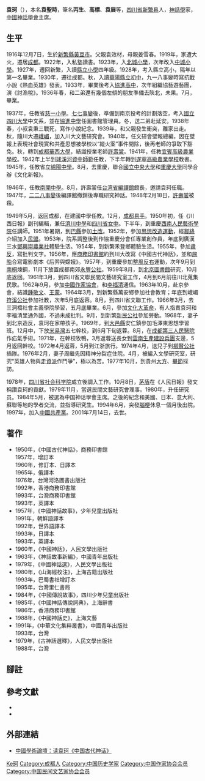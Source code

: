 {{Infobox_person
|name = 袁珂
|image name = Ke_Yuan_was_writing_in_his_study.jpg
|width = 
|now = 
|period = 
|Sex = 
|date of birth = {{Birth date|1916|12|7}}
|place of birth = {{ROC}}[[四川省|四川省]][[新繁县|新繁县]]
|date of death = {{Death date and age|2001|7|14|1916|12|7}}
|place of death = {{PRC}}[[北京市|北京市]]
|party =中國民主同盟（1952-1957）{{CCP}}(1997-2001)
|educate =
|past = 
|work = 
|spouse =劉蘊輝（1946-1949）周繼先（1952）
|relatives=袁靳、袁旭霞、袁聖清、袁聖聰、袁晚霞、袁曉霞、袁碧霞
|children=袁思苔；袁思慶、袁思成、袁思京
}}
'''袁珂'''（{{bd|1916年|12月7日|2001年|7月14日|catIdx=Yuan袁}}），本名'''袁聖時'''，筆名'''丙生'''、'''高標'''、'''袁展'''等，[[四川省|四川省]][[新繁县|新繁县]]人，[[神話學|神話學]]家，[[中國神話學會|中國神話學會]]主席。

== 生平 ==
1916年12月7日，生於[[新繁縣|新繁縣]][[黃豆市|黃豆市]]。父親袁效材，母親姜雪春。1919年，家遭大火，遷居[[成都|成都]]。1922年，入私塾讀書。1923年，入[[北城小學|北城小學]]，次年改入[[中城小學|中城小學]]。1927年，遷回新繁，入讀[[新繁縣立小學|縣立小學]]四年級。1928年，考入縣立高小，隔年以第一名畢業。1930年，遷往成都。秋，入讀[[成都华阳中学|華陽縣立初中]]，九一八事變時寫抗戰小說《熱血英雄》發表。1933年，畢業後考入[[協進高中|協進高中]]，次年組織協藝遊藝團，演《討漁稅》。1936年春，和二弟還有幾個左傾的朋友準備去陝北，未果。7月，畢業。

1937年，任教省[[慈一小學|慈一小學]]。[[七七事變|七七事變]]後，準備到南京投考的計劃落空，考入[[國立四川大學|國立四川大學]]中文系，並在[[協進中學|協進中學]]任圖書館管理員。冬，送二弟赴延安。1938年春，小叔袁秉三戰死，寫作小說紀念。1939年，和父親發生衝突，離家出走。秋，隨川大遷[[峨嵋|峨嵋]]，加入川大文藝研究會。1940年，任文研會壁報總編，因在壁報上表現社會現實和共產思想被學校以“縱火案”事件開除，後再老師的爭取下豁免。秋，轉到[[成都華西大學|成都華西大學]]，結識授業老師[[許壽裳|許壽裳]]。1941年，任教[[宜賓高級農業學校|宜賓高級農業學校]]。1942年上半到[[球溪河資中師範|球溪河資中師範]]任教，下半年轉到[[遂寧高級農業學校|遂寧高級農業學校]]教書。1945年，任教省立[[綿陽中學|綿陽中學]]。8月，去重慶，聯合[[國立中央大學|國立中央大學]]和[[重慶大學|重慶大學]]同學合辦《文化新報》。

1946年，任教[[南開中學|南開中學]]。8月，許壽裳任[[台湾省編譯館|台湾省編譯館]]館長，邀請袁珂任職。1947年，[[二二八事變|二二八事變]]後編譯館撤銷後專職研究神話。1948年2月18日，[[許壽裳|許壽裳]]被殺。

1949年5月，返回成都，在建國中學任教。12月，[[成都战役|成都易手]]。1950年初，任《川西日報》副刊編輯，兼任[[成都石室锦城外国语学校|濟川中學]]和[[四川省女中|四川省女中]]。下半年，到重慶[[西南人民藝術學院|西南人民藝術學院]]任講師。1951年暑期，到[[巴縣|巴縣]]參加[[土改|土改]]。1952年，參加[[思想改造運動|思想改造運動]]，經[[鄒絳|鄒絳]]介紹加入[[民盟|民盟]]。1953年，院系調整後到作協重慶分會任專業創作員，年底到廣漢三水[[鄧興崇農業社|鄧興崇農業社]]體驗生活。1954年，到新繁禾登鄉體驗生活。1955年，參加[[肅反|肅反]]，寫批判文字。1956年，應[[商務印書館|商務印書館]]約到川大改寫《中國古代神話》，並和[[施貽|施貽]]合寫電影劇本《后羿與嫦娥》。1957年，到重慶參加[[整風|整風]][[反右|反右]]運動，次年9月到[[南桐|南桐]]煉鋼，11月下放置成都南郊[[永豐公社|永豐公社]]。1959年8月，到[[北京圖書館|北京圖書館]]研究，10月底返回。1961年3月，到四川省文聯民間文藝研究室工作，4月到6月前往川北蒐集民歌。1962年9月，參加[[中國作家協會|中國作家協會]]，和[[李福清|李福清]]通信。1963年10月，赴京參會，結識[[鍾敬文|鍾敬文]]、[[王蒙|王蒙]]。1964年3月，到新繁縣萬安鄉參加社會教育；年底到峨嵋[[符溪公社|符溪公社]]參加社教，次年5月底返蓉。8月，到四川省文聯工作。1966年3月，去三洞橋社會主義學院學習，五月底畢業。6月，參加[[文化大革命|文化大革命]]，有人指責袁珂和李福清里通外國，不過未成批判。9月，到新繁[[新民公社|新民公社]]參加勞動。1968年，妻子到北京造反，袁珂在家帶孩子。1969年，到[[大邑縣|大邑縣]]安仁鎮參加毛澤東思想學習班。12月中，下放[[米易灣|米易灣]]五七幹校，到6月下旬返蓉。8月，在[[成都第三人民醫院|成都第三人民醫院]]作疝氣手術。1971年，在幹校牧鴨，3月返蓉送長女到[[雲南生產建設兵團|雲南生產建設兵團]]支邊，5月返回幹校。1972年4月返蓉，5月到江浙旅行。1974年4月，送兒子到[[柳賢公社|柳賢公社]]插隊。1976年2月，妻子周繼先因精神分裂症住院。4月，被編入文學研究室，研究“英雄人物與[[走資派|走資派]]作鬥爭”，極以為苦。1977年10月，到貴州[[大方|大方]]、[[畢節|畢節]]採訪。

1978年，[[四川省社会科学院|四川省社会科学院]]成立後調入工作。10月8日，[[茅盾|茅盾]]在《人民日報》發文稱讚袁珂的貢獻。1979年11月，當選民間文藝研究會理事。1980年，升任研究员。1984年5月，被選為中国神话學會主席。之後的紀念和美國、日本、意大利、蘇聯等地的學者交流，並指導研究生。1994年6月，突發[[腦梗|腦梗]]休息一個月後出院。1997年，加入[[中國共產黨|中國共產黨]]。2001年7月14日，去世。{{cfn|贾雯鹤|y=1999}}


== 著作 ==
*1950年，《中國古代神話》，商務印書館<br>1957年，增訂本<br>1960年，修訂本、日譯本<br>1965年，俄譯本<br>1976年，台灣河洛圖書出版社<br>1992年，香港商務印書館<br>1993年，台灣商務印書館<br>1993年，英譯本
*1957年，《中國神話故事》，少年兒童出版社<br>1991年，朝鮮語譯本<br>1992年，世界語譯本<br>1993年，日譯本<br>1993年，英譯本
*1960年，《中國神話》，人民文學出版社
*1963年，《神話故事新編》，中國青年出版社
*1979年，《中國神話選》，人民文學出版社
*1980年，《山海經校注》，上海古籍出版社<br>1993年，巴蜀書社增訂本<br>1995年，台灣里仁書局
*1984年，《中國傳說故事》，四川少年兒童出版社
*1985年，《中國神話傳說詞典》，上海辭書<br>1986年，香港商務印書館
*1988年，《中國神話史》，上海文藝
*1991年，《中華文化集粹叢書》，中國青年出版社<br>1993年，台灣
*1979年，《古神話選釋》，人民文學出版社<br>1988年，台灣

== 腳註 ==
{{reflist}}
== 參考文獻 ==
*{{cite book |author1=贾雯鹤整理 |title=袁珂学述 |date=1999.01 |publisher=浙江人民出版社 |isbn=7-213-01729-2 |ref={{sfnRef|贾雯鹤|y=1999}}}}
*{{cite journal |author1=鍾佩衿 |title=袁珂的《山海經校注》研究 |journal=國立政治大學中國文學系 |date=2009年 |url=https://nccur.lib.nccu.edu.tw/bitstream/140.119/49834/1 |access-date=2021-10-07 |archive-date=2021-10-07 |archive-url=https://web.archive.org/web/20211007173015/https://nccur.lib.nccu.edu.tw/bitstream/140.119/49834/1 |dead-url=no }}

== 外部連結 ==
* [http://www.frchina.net/data/personArticle.php?id=2865 中國學術論壇：读袁珂《中国古代神话》]{{Wayback|url=http://www.frchina.net/data/personArticle.php?id=2865 |date=20061021231834 }}

{{中国民间文艺研究会第三届理事会}}

{{Authority control}}
{{DEFAULTSORT:Yuan袁珂}}
[[Category:袁姓|Ke珂]]
[[Category:成都人|Category:成都人]]
[[Category:中国历史学家|Category:中国历史学家]]
[[Category:中国作家协会会员|Category:中国作家协会会员]]
[[Category:中国民间文艺家协会会员|Category:中国民间文艺家协会会员]]